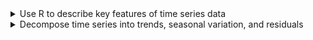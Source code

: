 <details>

<summary>Use R to describe key features of time series data</summary>
-   Import CSV data and convert to tsibble format

</details>


<details>

<summary>Decompose time series into trends, seasonal variation, and residuals</summary>
-   Implement additive decomposition
-   Explain how to remove seasonal variation using an estimate for seasonal component of a time series
-   Compute a seasonally-adjusted time series
-   Obtain the random component as difference between original series and trend + seasonal estimates

</details>
